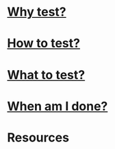 # [Why test?](/why)

# [How to test?](/how)

# [What to test?](/what)

# [When am I done?](/when)

# Resources

